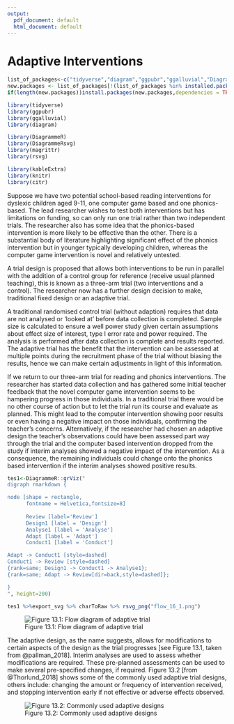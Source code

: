 ```yaml
---
output:
  pdf_document: default
  html_document: default
---
```

# Adaptive Interventions

```r
list_of_packages<-c("tidyverse","diagram","ggpubr","ggalluvial","DiagrammeR","DiagrammeRsvg","rsvg", "knitr", "kableExtra")
new.packages <- list_of_packages[!(list_of_packages %in% installed.packages()[,"Package"])]
if(length(new.packages))install.packages(new.packages,dependencies = TRUE)

library(tidyverse)
library(ggpubr)
library(ggalluvial)
library(diagram)

library(DiagrammeR)
library(DiagrammeRsvg)
library(magrittr)
library(rsvg)

library(kableExtra)
library(knitr)
library(citr)
```

Suppose we have two potential school-based reading interventions for dyslexic children aged 9-11, one computer game based and one phonics-based. The lead researcher wishes to test both interventions but has limitations on funding, so can only run one trial rather than two independent trials. The researcher also has some idea that the phonics-based intervention is more likely to be effective than the other. There is a substantial body of literature highlighting significant effect of the phonics intervention but in younger typically developing children, whereas the computer game intervention is novel and relatively untested.

A trial design is proposed that allows both interventions to be run in parallel with the addition of a control group for reference (receive usual planned teaching), this is known as a three-arm trial (two interventions and a control). The researcher now has a further design decision to make, traditional fixed design or an adaptive trial. 

A traditional randomised control trial (without adaption) requires that data are not analysed or 'looked at' before data collection is completed. Sample size is calculated to ensure a well power study given certain assumptions about effect size of interest, type I error rate and power required. The analysis is performed after data collection is complete and results reported. The adaptive trial has the benefit that the intervention can be assessed at multiple points during the recruitment phase of the trial without biasing the results, hence we can make certain adjustments in light of this information.

If we return to our three-arm trial for reading and phonics interventions. The researcher has started data collection and has gathered some initial teacher feedback that the novel computer game intervention seems to be hampering progress in those individuals.  In a traditional trial there would be no other course of action but to let the trial run its course and evaluate as planned. This might lead to the computer intervention showing poor results or even having a negative impact on those individuals, confirming the teacher's concerns. Alternatively, if the researcher had chosen an adaptive design the teacher's observations could have been assessed part way through the trial and the computer based intervention dropped from the study if interim analyses showed a negative impact of the intervention. As a consequence, the remaining individuals could change onto the phonics based intervention if the interim analyses showed positive results.  

```r

tes1<-DiagrammeR::grViz("
digraph rmarkdown {

node [shape = rectangle,
      fontname = Helvetica,fontsize=8]
      
      Review [label='Review']
      Design1 [label = 'Design']
      Analyse1 [label = 'Analyse']
      Adapt [label = 'Adapt']
      Conduct1 [label = 'Conduct']

Adapt -> Conduct1 [style=dashed]
Conduct1 -> Review [style=dashed]
{rank=same; Design1 -> Conduct1 -> Analyse1};
{rank=same; Adapt -> Review[dir=back,style=dashed]};

}
", height=200)

tes1 %>%export_svg %>% charToRaw %>% rsvg_png("flow_16_1.png")

```

![Figure 13.1: Flow diagram of adaptive trial](flow_16_1.png)

The adaptive design, as the name suggests, allows for modifications to certain aspects of the design as the trial progresses [see Figure 13.1, taken from @pallman_2018]. Interim analyses are used to assess whether modifications are required. These pre-planned assessments can be used to make several pre-specified changes, if required. Figure 13.2 [from @Thorlund_2018] shows some of the commonly used adaptive trial designs, others include: changing the amount or frequency of intervention received, and stopping intervention early if not effective or adverse effects observed.

![Figure 13.2: Commonly used adaptive designs](adaptive_designs.gif)

  



<!--
## More niche trial designs

### Just-in-Time adaptive interventions (JITAI)

### Micro-Randomized Trials (MRT)

### Sequential, Multiple Assignment, Randomized Trial (SMART)

-->